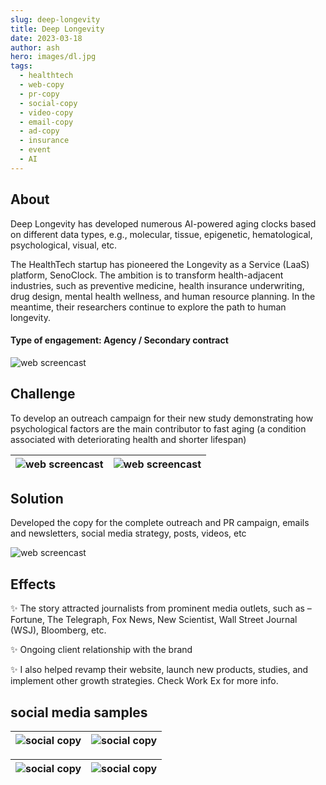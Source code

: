 ```yaml
---
slug: deep-longevity
title: Deep Longevity
date: 2023-03-18
author: ash
hero: images/dl.jpg
tags:
  - healthtech
  - web-copy
  - pr-copy
  - social-copy
  - video-copy
  - email-copy
  - ad-copy
  - insurance
  - event
  - AI
---
```



## About


Deep Longevity has developed numerous AI-powered aging clocks based on different data types, e.g., molecular, tissue, epigenetic, hematological, psychological, visual, etc. 


The HealthTech startup has pioneered the Longevity as a Service (LaaS) platform, SenoClock. The ambition is to transform health-adjacent industries, such as preventive medicine, health insurance underwriting, drug design, mental health wellness, and human resource planning. In the meantime, their researchers continue to explore the path to human longevity. 



#### Type of engagement: Agency / Secondary contract 


![web screencast](/images/dl-12.png)


## Challenge 


To develop an outreach campaign for their new study demonstrating how psychological factors are the main contributor to fast aging (a condition associated with deteriorating health and shorter lifespan)  



| ![web screencast](/images/dl-11.png) | ![web screencast](/images/dl-9.png) |
| --- | --- |

## Solution  


Developed the copy for the complete outreach and PR campaign, emails and newsletters, social media strategy, posts, videos, etc


![web screencast](/images/dl-10.png)


## Effects 


✨ The story attracted journalists from prominent media outlets, such as – Fortune, The Telegraph, Fox News, New Scientist, Wall Street Journal (WSJ), Bloomberg, etc.

✨ Ongoing client relationship with the brand

✨ I also helped revamp their website, launch new products, studies, and implement other growth strategies. Check Work Ex for more info. 


## social media samples 

| ![social copy](/images/dl-8.png) | ![social copy](/images/dl-6.png) |
| --- | --- | 

| ![social copy](/images/dl-3.png) | ![social copy](/images/dl-4.png) |
| --- | --- |


